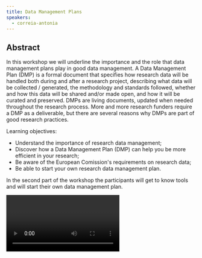 ```yaml
---
title: Data Management Plans
speakers:
  - correia-antonia
---
```

## Abstract

In this workshop we will underline the importance and the role that data management plans play in good data management. A Data Management Plan (DMP) is a formal document that specifies how research data will be handled both during and after a research project, describing what data will be collected / generated, the methodology and standards followed, whether and how this data will be shared and/or made open, and how it will be curated and preserved. DMPs are living documents, updated when needed throughout the research process. More and more research funders require a DMP as a deliverable, but there are several reasons why DMPs are part of good research practices.

Learning objectives:

* Understand the importance of research data management;
* Discover how a Data Management Plan (DMP) can help you be more efficient in your research;
* Be aware of the European Comission's requirements on research data;
* Be able to start your own research data management plan.

In the second part of the workshop the participants will get to know tools and will start their own data management plan.

<Video provider="youtube" id="9-IyEKXiG0I">
  Antónia Correia - Data Management Plans
</Video>

<DownloadLink href="downloads/6.1 Correia.pdf" />

<Speakers>
  <Speaker speaker="correia-antonia" />
</Speakers>

